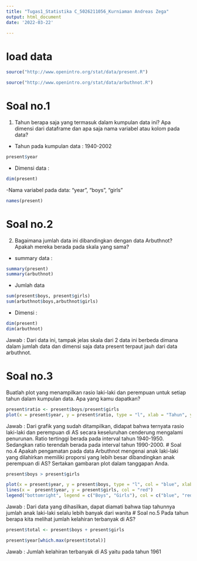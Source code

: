 ---
title: "Tugas1_Statistika C_5026211056_Kurniaman Andreas Zega"
output: html_document
date: '2022-03-22'

---
# load data
```{r load data present}
source("http://www.openintro.org/stat/data/present.R")
```
```{r load data arbuthnot}
source("http://www.openintro.org/stat/data/arbuthnot.R")
```

# Soal no.1
1. Tahun berapa saja yang termasuk dalam kumpulan data ini? Apa dimensi dari dataframe dan apa saja nama variabel atau kolom pada data?
- Tahun pada kumpulan data : 1940-2002
```{r kumpulan data tahun}
present$year
```
- Dimensi data : 
```{r dimensi dataframe}
dim(present)
```
-Nama variabel pada data: "year", "boys", "girls"
```{r Nama dari variabel present}
names(present)
```
# Soal no.2
2.  Bagaimana jumlah data ini dibandingkan dengan data 
   Arbuthnot? Apakah mereka berada pada skala yang sama?

- summary data :   
```{r summary data dari data present dan arbuthnot}
summary(present)
summary(arbuthnot)
```
- Jumlah data
```{r data present dan arbuthnot}
sum(present$boys, present$girls)
sum(arbuthnot$boys,arbuthnot$girls)
```
- Dimensi :
```{r dimensi data present dan arbuthnot}
dim(present)
dim(arbuthnot)
```
Jawab : Dari data ini, tampak jelas skala dari 2 data ini berbeda dimana dalam jumlah data dan dimensi saja data present terpaut jauh dari data arbuthnot.

# Soal no.3
Buatlah plot yang menampilkan rasio laki-laki dan perempuan untuk setiap tahun dalam kumpulan data. Apa yang kamu dapatkan?
``` {r plot-boys-girls-ratio}
present$ratio <- present$boys/present$girls
plot(x = present$year, y = present$ratio, type = "l", xlab = "Tahun", ylab = "Rasio laki-laki dan perempuan")
```
Jawab : Dari grafik yang sudah ditampilkan, didapat bahwa ternyata rasio laki-laki dan perempuan di AS secara keseluruhan cenderung mengalami penurunan. Ratio tertinggi berada pada interval tahun 1940-1950. Sedangkan ratio terendah berada pada interval tahun 1990-2000.
# Soal no.4
Apakah pengamatan pada data Arbuthnot mengenai anak laki-laki yang dilahirkan memiliki proporsi yang lebih besar dibandingkan anak perempuan di AS? Sertakan gambaran plot dalam tanggapan Anda.
```{r present-boys-vs-girls}
present$boys > present$girls
```

```{r present-plot-boys-vs-girls}
plot(x = present$year, y = present$boys, type = "l", col = "blue", xlab = "Tahun", ylab = "Jumlah Kelahiran")
lines(x =  present$year, y = present$girls, col = "red")
legend("bottomright", legend = c("Boys", "Girls"), col = c("blue", "red"), lty=1:1)

```
Jawab : Dari data yang dihasilkan, dapat diamati bahwa tiap tahunnya jumlah anak laki-laki selalu lebih banyak dari wanita
# Soal no.5
Pada tahun berapa kita melihat jumlah kelahiran terbanyak di AS?
```{r present-total}
present$total <- present$boys + present$girls
```
``` {r max-total-year}
present$year[which.max(present$total)]
```
Jawab : Jumlah kelahiran terbanyak di AS yaitu pada tahun 1961
